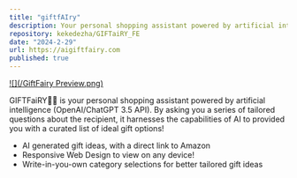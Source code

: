 ```yaml
---
title: "giftfAIry"
description: Your personal shopping assistant powered by artificial intelligence!
repository: kekedezha/GIFTaiRY_FE
date: "2024-2-29"
url: https://aigiftfairy.com
published: true
---
```


[![](/GiftFairy Preview.png)](https://aigiftfairy.com)

GIFTFaiRY🧚🏻 is your personal shopping assistant powered by artificial intelligence (OpenAI/ChatGPT 3.5 API). By asking you a series of tailored questions about the recipient, it harnesses the capabilities of AI to provided you with a curated list of ideal gift options!

- AI generated gift ideas, with a direct link to Amazon
- Responsive Web Design to view on any device!
- Write-in-you-own category selections for better tailored gift ideas
